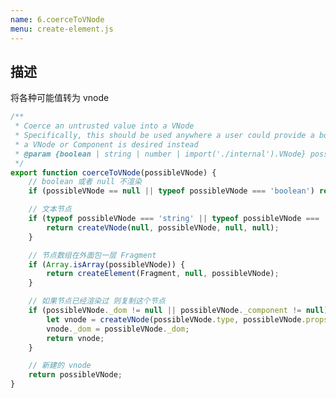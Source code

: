 ```yaml
---
name: 6.coerceToVNode
menu: create-element.js
---
```


## 描述

将各种可能值转为 vnode

```js
/**
 * Coerce an untrusted value into a VNode
 * Specifically, this should be used anywhere a user could provide a boolean, string, or number where
 * a VNode or Component is desired instead
 * @param {boolean | string | number | import('./internal').VNode} possibleVNode A possible VNode
 */
export function coerceToVNode(possibleVNode) {
    // boolean 或者 null 不渲染
    if (possibleVNode == null || typeof possibleVNode === 'boolean') return null;

    // 文本节点
	if (typeof possibleVNode === 'string' || typeof possibleVNode === 'number') {
		return createVNode(null, possibleVNode, null, null);
	}

    // 节点数组在外面包一层 Fragment
	if (Array.isArray(possibleVNode)) {
		return createElement(Fragment, null, possibleVNode);
	}

    // 如果节点已经渲染过 则复制这个节点
	if (possibleVNode._dom != null || possibleVNode._component != null) {
		let vnode = createVNode(possibleVNode.type, possibleVNode.props, possibleVNode.key, null);
		vnode._dom = possibleVNode._dom;
		return vnode;
	}

    // 新建的 vnode
	return possibleVNode;
}
```